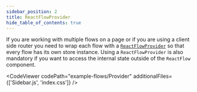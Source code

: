 ```yaml
---
sidebar_position: 2
title: ReactFlowProvider
hide_table_of_contents: true
---
```



If you are working with multiple flows on a page or if you are using a client side router you need to wrap each flow with a [`ReactFlowProvider`](/docs/api/react-flow-provider/) so that every flow has its own store instance.
Using a `ReactFlowProvider` is also mandatory if you want to access the internal state outside of the `ReactFlow` component.

<CodeViewer codePath="example-flows/Provider" additionalFiles={['Sidebar.js', 'index.css']} />
